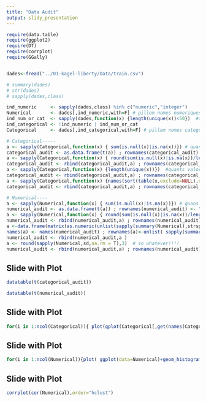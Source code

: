 ```yaml
---
title: "Data Audit"
output: slidy_presentation
---
```


```r
require(data.table)
require(ggplot2)
require(DT)
require(corrplot)
require(GGally)


dades<-fread("../01-kagel-liberty/Data/train.csv")

# summary(dades)
# str(dades)
# sapply(dades,class)

ind_numeric     <- sapply(dades,class) %in% c("numeric","integer")
Numerical       <- dades[,ind_numeric,with=F] # pillem nomes numeriques
ind_num_or_cat  <- sapply(dades,function(x) {length(unique(x))<50})  #quants valors pren cada categoria?
ind_categorical <- !ind_numeric | ind_num_or_cat
Categorical     <- dades[,ind_categorical,with=F] # pillem nomes categoricas

# Categorical-----
a <- sapply(Categorical,function(x) { sum(is.null(x)|is.na(x))}) # quans nulls hi ha?
categorical_audit <- as.data.frame(t(a)) ; rownames(categorical_audit) <- "Nulls"
a <- sapply(Categorical,function(x) { round(sum(is.null(x)|is.na(x))/length(x),3) })  #i en percentatge?
categorical_audit <- rbind(categorical_audit,a) ; rownames(categorical_audit)[nrow(categorical_audit)] <- "porcentage_Nulls"
a <- sapply(Categorical,function(x) {length(unique(x))})  #quants valors pren cada categoria?
categorical_audit <- rbind(categorical_audit,a) ; rownames(categorical_audit)[nrow(categorical_audit)] <- "valores_unicos"
a <- sapply(Categorical,function(x) {names(sort(table(x,exclude=NULL),decreasing=TRUE)[1])})  #i la moda??
categorical_audit <- rbind(categorical_audit,a) ; rownames(categorical_audit)[nrow(categorical_audit)] <- "Moda"

# Numerical----
a <- sapply(Numerical,function(x) { sum(is.null(x)|is.na(x))}) # quans nulls hi ha?
numerical_audit <- as.data.frame(t(a)) ; rownames(numerical_audit) <- "Nulls"
a <- sapply(Numerical,function(x) { round(sum(is.null(x)|is.na(x))/length(x),3) })#i en percentatge?
numerical_audit <- rbind(numerical_audit,a) ; rownames(numerical_audit)[nrow(numerical_audit)] <- "porcentage_Nulls"
a <-data.frame(matrix(as.numeric(unlist(sapply(summary(Numerical),strsplit,":")) [seq(2,2*ncol(Numerical)*6,2)]), 6))
names(a) <- names(numerical_audit) ; rownames(a)<-unlist( sapply(summary(Numerical)[,1],strsplit,":"))[seq(1,12,2)]
numerical_audit <- rbind(numerical_audit,a ) 
a <- round(sapply(Numerical,sd,na.rm = T),3)  # so whatever!!!!
numerical_audit <- rbind(numerical_audit,a) ; rownames(numerical_audit)[nrow(numerical_audit)] <- "standarDeviation"

```

## Slide with Plot

```r
datatable(t(categorical_audit))

datatable(t(numerical_audit))
```

## Slide with Plot

```r

for(i in 1:ncol(Categorical)){ plot(qplot(Categorical[,get(names(Categorical)[i])],xlab=names(Categorical)[i])+scale_x_discrete())} #let's superlot
```

## Slide with Plot

```r

for(i in 1:ncol(Numerical)){plot( ggplot(data=Numerical)+geom_histogram(aes_string( x=names(Numerical)[i]) ) ) }
```

## Slide with Plot

```r

corrplot(cor(Numerical),order="hclust")

```




